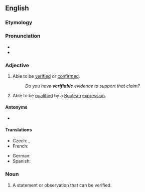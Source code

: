 {{also|vérifiable}}
==English==

===Etymology===
{{suffix|verify|able|lang=en}}

===Pronunciation===
* {{IPA|/vɛɹ.ɪˈfaɪ.ə.bəl/|/ˈvɛɹ.ɪ.faɪ.ə.bəl/|lang=en}}
* {{audio|en-us-verifiable.ogg|Audio (US)|lang=en}}

===Adjective===
{{en-adj}}

# Able to be [[verified]] or [[confirmed]].
#: ''Do you have '''verifiable''' evidence to support that claim?''
# Able to be [[qualified]] by a [[Boolean]] [[expression]].

====Antonyms====
* {{l|en|falsifiable}}

====Translations====
{{trans-top|able to be verified or confirmed}}
* Czech: {{t+|cs|ověřitelný|m}}, {{t|cs|verifikovatelný|m}}
* French: {{t+|fr|vérifiable}}
{{trans-mid}}
* German: {{t|de|verifizierbar}}
* Spanish: {{t|es|verificable}}
{{trans-bottom}}

===Noun===
{{en-noun}}

# {{lb|en|logic}} A statement or observation that can be verified.